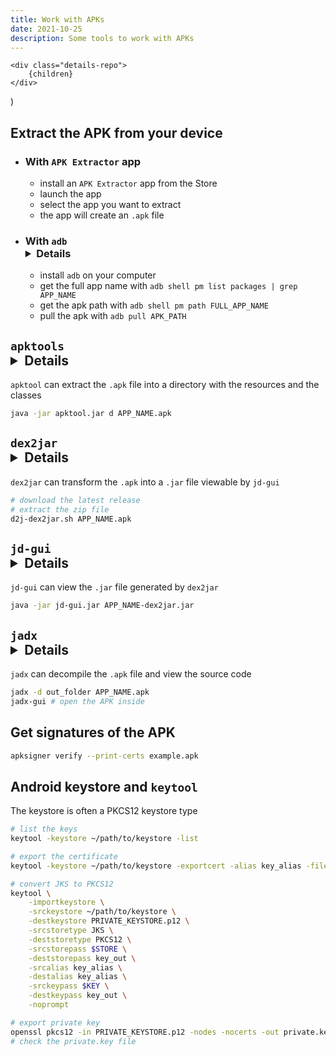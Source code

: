 ```yaml
---
title: Work with APKs
date: 2021-10-25
description: Some tools to work with APKs
---
```


<style>
    {`
    .details-repo{
        text-align: right;
        font-size: 1rem;
        font-weight: normal;
        display: inline-block;
    }
    `}
</style>

    <div class="details-repo">
        {children}
    </div>
)

## Extract the APK from your device

- ### With `APK Extractor` app

    - install an `APK Extractor` app from the Store
    - launch the app
    - select the app you want to extract
    - the app will create an `.apk` file

- ### With `adb` <Details>https://developer.android.com/tools/adb</Details>

    - install `adb` on your computer
    - get the full app name with `adb shell pm list packages | grep APP_NAME`
    - get the apk path with `adb shell pm path FULL_APP_NAME`
    - pull the apk with `adb pull APK_PATH`

## `apktools` <Details>https://github.com/iBotPeaches/Apktool - https://apktool.org/docs/install</Details>

`apktool` can extract the `.apk` file into a directory with the resources and the classes

```sh
java -jar apktool.jar d APP_NAME.apk
```

## `dex2jar` <Details>https://github.com/pxb1988/dex2jar - https://github.com/pxb1988/dex2jar/releases</Details>

`dex2jar` can transform the `.apk` into a `.jar` file viewable by `jd-gui`

```sh
# download the latest release
# extract the zip file
d2j-dex2jar.sh APP_NAME.apk
```

## `jd-gui` <Details>https://github.com/java-decompiler/jd-gui - https://github.com/java-decompiler/jd-gui/releases</Details>

`jd-gui` can view the `.jar` file generated by `dex2jar`

```sh
java -jar jd-gui.jar APP_NAME-dex2jar.jar
```

## `jadx` <Details>https://github.com/skylot/jadx - https://github.com/skylot/jadx/releases</Details>

`jadx` can decompile the `.apk` file and view the source code

```sh
jadx -d out_folder APP_NAME.apk
jadx-gui # open the APK inside
```

## Get signatures of the APK

```sh
apksigner verify --print-certs example.apk
```

## Android keystore and `keytool`

The keystore is often a PKCS12 keystore type

```sh
# list the keys
keytool -keystore ~/path/to/keystore -list

# export the certificate
keytool -keystore ~/path/to/keystore -exportcert -alias key_alias -file exported_certificate.der

# convert JKS to PKCS12
keytool \
    -importkeystore \
    -srckeystore ~/path/to/keystore \
    -destkeystore PRIVATE_KEYSTORE.p12 \
    -srcstoretype JKS \
    -deststoretype PKCS12 \
    -srcstorepass $STORE \
    -deststorepass key_out \
    -srcalias key_alias \
    -destalias key_alias \
    -srckeypass $KEY \
    -destkeypass key_out \
    -noprompt

# export private key
openssl pkcs12 -in PRIVATE_KEYSTORE.p12 -nodes -nocerts -out private.key
# check the private.key file
```
